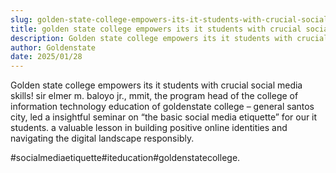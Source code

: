 ```yaml
---
slug: golden-state-college-empowers-its-it-students-with-crucial-social-media-skills
title: golden state college empowers its it students with crucial social media skills!
description: Golden state college empowers its it students with crucial social media skills! sir elmer m....
author: Goldenstate
date: 2025/01/28
---
```


Golden state college empowers its it students with crucial social media skills! sir elmer m. baloyo jr., mmit, the program head of the college of information technology education of goldenstate college – general santos city, led a insightful seminar on “the basic social media etiquette” for our it students. a valuable lesson in building positive online identities and navigating the digital landscape responsibly.

#socialmediaetiquette#iteducation#goldenstatecollege.